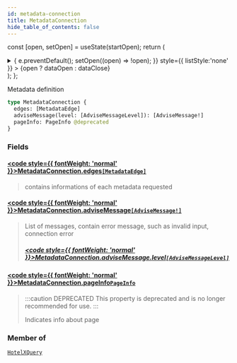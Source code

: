 ```yaml
---
id: metadata-connection
title: MetadataConnection
hide_table_of_contents: false
---
```






const [open, setOpen] = useState(startOpen);
return (
<details {...(open ? { open: true } : {})} className="details" style={{ border:'none', boxShadow:'none', background:'var(--ifm-background-color)' }}>
<summary
onClick={(e) => {
e.preventDefault();
setOpen((open) => !open);
}}
style={{ listStyle:'none' }} >
{open ? dataOpen : dataClose}
</summary>
{open && children}
</details>
);
};

Metadata definition

```graphql
type MetadataConnection {
  edges: [MetadataEdge]
  adviseMessage(level: [AdviseMessageLevel]): [AdviseMessage!]
  pageInfo: PageInfo @deprecated
}
```

### Fields

#### [<code style={{ fontWeight: 'normal' }}>MetadataConnection.<b>edges</b></code>](#)<Bullet />[`[MetadataEdge]`](/api/objects/metadata-edge) <Badge class="badge badge--secondary" text="list"/> <Badge class="badge badge--secondary" text="object"/>

> contains informations of each metadata requested

#### [<code style={{ fontWeight: 'normal' }}>MetadataConnection.<b>adviseMessage</b></code>](#)<Bullet />[`[AdviseMessage!]`](/api/objects/advise-message) <Badge class="badge badge--secondary" text="list"/> <Badge class="badge badge--secondary" text="object"/>

> List of messages, contain error message, such as invalid input, connection error
>
> ##### [<code style={{ fontWeight: 'normal' }}>MetadataConnection.adviseMessage.<b>level</b></code>](#)<Bullet />[`[AdviseMessageLevel]`](/api/enums/advise-message-level) <Badge class="badge badge--secondary" text="list"/> <Badge class="badge badge--secondary" text="enum"/>

#### [<code style={{ fontWeight: 'normal' }}>MetadataConnection.<b>pageInfo</b></code>](#)<Bullet />[`PageInfo`](/api/objects/page-info) <Badge class="badge badge--deprecated badge--secondary" text="deprecated"/> <Badge class="badge badge--secondary" text="object"/>

> :::caution DEPRECATED
> This property is deprecated and is no longer recommended for use.
> :::
>
> Indicates info about page

### Member of

[`HotelXQuery`](/api/objects/hotel-xquery) <Badge class="badge badge--secondary" text="object"/>
